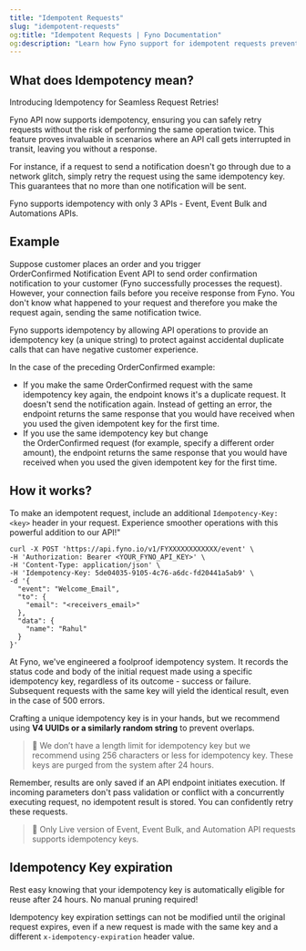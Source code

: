 ```yaml
---
title: "Idempotent Requests"
slug: "idempotent-requests"
og:title: "Idempotent Requests | Fyno Documentation"
og:description: "Learn how Fyno support for idempotent requests prevents sending email, SMS, WhatsApp and push notifications twice (works with Gupshup, Kaleyra, ValueFirst, Meta, Twilio, SES, and more)."
---
```


## What does Idempotency mean?

Introducing Idempotency for Seamless Request Retries!

Fyno API now supports idempotency, ensuring you can safely retry requests without the risk of performing the same operation twice. This feature proves invaluable in scenarios where an API call gets interrupted in transit, leaving you without a response.

For instance, if a request to send a notification doesn't go through due to a network glitch, simply retry the request using the same idempotency key. This guarantees that no more than one notification will be sent.

Fyno supports idempotency with only 3 APIs - Event, Event Bulk and Automations APIs.

## Example

Suppose customer places an order and you trigger OrderConfirmed Notification Event API to send order confirmation notification to your customer (Fyno successfully processes the request). However, your connection fails before you receive response from Fyno. You don't know what happened to your request and therefore you make the request again, sending the same notification twice.

Fyno supports idempotency by allowing API operations to provide an idempotency key (a unique string) to protect against accidental duplicate calls that can have negative customer experience.

In the case of the preceding OrderConfirmed example:

-   If you make the same OrderConfirmed request with the same idempotency key again, the endpoint knows it's a duplicate request. It doesn't send the notification again. Instead of getting an error, the endpoint returns the same response that you would have received when you used the given idempotent key for the first time.
-   If you use the same idempotency key but change the OrderConfirmed request (for example, specify a different order amount), the endpoint returns the same response that you would have received when you used the given idempotent key for the first time.

## How it works?

To make an idempotent request, include an additional `Idempotency-Key: <key>` header in your request. Experience smoother operations with this powerful addition to our API!"

```Text cURL
curl -X POST 'https://api.fyno.io/v1/FYXXXXXXXXXXXX/event' \
-H 'Authorization: Bearer <YOUR_FYNO_API_KEY>' \
-H 'Content-Type: application/json' \
-H 'Idempotency-Key: 5de04035-9105-4c76-a6dc-fd20441a5ab9' \
-d '{
  "event": "Welcome_Email",
  "to": {
    "email": "<receivers_email>"
  },
  "data": {
    "name": "Rahul"
  }
}'
```

At Fyno, we've engineered a foolproof idempotency system. It records the status code and body of the initial request made using a specific idempotency key, regardless of its outcome - success or failure. Subsequent requests with the same key will yield the identical result, even in the case of 500 errors.

Crafting a unique idempotency key is in your hands, but we recommend using **V4 UUIDs or a similarly random string** to prevent overlaps.

> 📘 We don’t have a length limit for idempotency key but we recommend using 256 characters or less for idempotency key. These keys are purged from the system after 24 hours.

Remember, results are only saved if an API endpoint initiates execution. If incoming parameters don't pass validation or conflict with a concurrently executing request, no idempotent result is stored. You can confidently retry these requests.

> 📘 Only Live version of Event, Event Bulk, and Automation API requests supports idempotency keys.

## Idempotency Key expiration

Rest easy knowing that your idempotency key is automatically eligible for reuse after 24 hours. No manual pruning required!

Idempotency key expiration settings can not be modified until the original request expires, even if a new request is made with the same key and a different `x-idempotency-expiration` header value.
